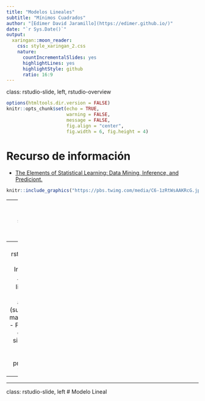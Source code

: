 ```yaml
---
title: "Modelos Lineales"
subtitle: "Mínimos Cuadrados"
author: "[Edimer David Jaramillo](https://edimer.github.io/)"
date: "`r Sys.Date()`"
output:
  xaringan::moon_reader:
    css: style_xaringan_2.css
    nature:
      countIncrementalSlides: yes
      highlightLines: yes
      highlightStyle: github
      ratio: 16:9
---
```

class: rstudio-slide, left, rstudio-overview

```r
options(htmltools.dir.version = FALSE)
knitr::opts_chunk$set(echo = TRUE,
                      warning = FALSE,
                      message = FALSE,
                      fig.align = "center", 
                      fig.width = 6, fig.height = 4)
```

# Recurso de información

- [The Elements of Statistical Learning: Data Mining, Inference, and Prediciont.](https://web.stanford.edu/~hastie/ElemStatLearn/)

```r
knitr::include_graphics("https://pbs.twimg.com/media/C6-1zRtWsAAKRcG.jpg")
```

---
class: rstudio-slide, left
# Statistical Learning

- Aprendizaje desde los datos.
- Tipos de aprendizaje:
    - Supervisado
        - Problemas de regresión (respuesta cuantitativa)
        - Problemas de clasificación (respuesta categórica)
            - Binaria
            - Multinomial o multiclase
    - No supervisado
        - Reducción de dimensinalidad
        - Clusterización

---
class: rstudio-slide, left
# Introducción

- El modelo lineal posee numerosas asunciones (suposiciones matemáticas).
- Proporciona estabilidad, sin embargo, puede producir predicciones imprecisas.
- 

---
class: rstudio-slide, left
# Modelo Lineal


